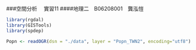 ###空間分析　 實習11
####地理二　B06208001　龔泓愷
```r
library(rgdal)
library(GISTools)
library(spdep)

Popn <- readOGR(dsn = "./data", layer = "Popn_TWN2", encoding="utf8")
```

